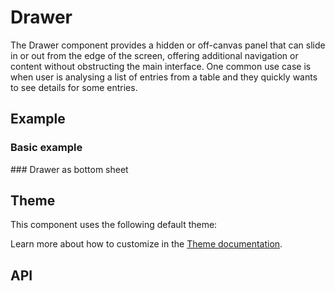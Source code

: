 
<Meta title="Docs/Components/Layers/Drawer" />

# Drawer
The Drawer component provides a hidden or off-canvas panel that can slide in or out from the edge of the screen,
offering additional navigation or content without obstructing the main interface. One common use case is when user
is analysing a list of entries from a table and they quickly wants to see details for some entries.

## Example
### Basic example
<Canvas sourceState="shown" of={DrawerStories.Simple} />
### Drawer as bottom sheet
<Canvas of={DrawerStories.BottomSheet} />

## Theme
This component uses the following default theme:

<ThemeRender theme={darkDrawerTheme} />

Learn more about how to customize in the [Theme documentation](?path=/docs/docs-theme-getting-started--docs).


## API
<ArgTypes of={Drawer} />
